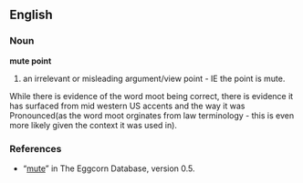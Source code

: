 ==English==

===Noun===
'''mute point'''

# an irrelevant or misleading argument/view point - IE the point is mute.

While there is evidence of the word moot being correct, there is evidence it has surfaced from mid western US accents and the way it was Pronounced(as the word moot orginates from law terminology - this is even more likely given the context it was used in).

===References===
* “[http://eggcorns.lascribe.net/english/41/mute/ mute]” in The Eggcorn Database, version 0.5.